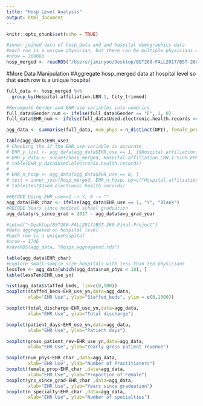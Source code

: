 ```yaml
---
title: "Hosp Level Analysis"
output: html_document
---
```


```r
knitr::opts_chunk$set(echo = TRUE)
```

```r
#inner-joined data of hosp_data and and hospital demographics data 
#each row is a unique physician, but there can be multiple physicians working in the same hospital
#nrow = 269663
hosp_merged <- readRDS("/Users/jiminyoo/Desktop/BST260-FALL2017/BST-260-Final-Project/Hosp_merged_data.rds")
```

#More Data Manipulation
#Aggregate hosp_merged data at hospital level so that each row is a unique hospital 
```r
full_data <- hosp_merged %>% 
  group_by(Hospital.affiliation.LBN.1, City_trimmed) 

#Recompute Gender and EHR-use variables into numerics
full_data$Gender_num <- ifelse(full_data$Gender == "F", 1, 0)
full_data$EHR_num <- ifelse(full_data$Used.electronic.health.records == "Y", 1, 0)

agg_data <- summarise(full_data, num_phys = n_distinct(NPI), female_prop = round(mean(Gender_num),2), avg_grad_year = mean(Graduation.year), n_specialty =n_distinct(Primary.specialty), EHR_use = max(EHR_num), staffed_beds = mean(Staffed_beds), total_discharge = mean(Total_discharges), patient_days = mean(Patient_days), gross_patient_rev = mean(Gross_patient_revenue))

table(agg_data$EHR_use)
# Checking the if the EHR_use variable is accurate
# EHR_y_list <- agg_data[agg_data$EHR_use == 1, ]$Hospital.affiliation.LBN.1
# EHR_y_data <- subset(hosp_merged, Hospital.affiliation.LBN.1 %in% EHR_y_list)
# table(EHR_y_data$Used.electronic.health.records)
# 
# EHR_n_hosp <- agg_data[agg_data$EHR_use == 0, ]
# test = inner_join(hosp_merged, EHR_n_hosp, by=c("Hospital.affiliation.LBN.1" = "Hospital.affiliation.LBN.1", "City_trimmed" = "City_trimmed"))
# table(test$Used.electronic.health.records)

#RECODE Using EHR_use==1 -> Y, 0 -> ""
agg_data$EHR_char <- ifelse(agg_data$EHR_use == 1, "Y", "Blank")
#RECODE Years since medical school graduation
agg_data$yrs_since_grad = 2017 - agg_data$avg_grad_year

#setwd("~Desktop/BST260-FALL2017/BST-260-Final-Project")
#data aggregated on hospital level
#each row is a uniquehospital 
#nrow = 1746
#saveRDS(agg_data, "Hosps_aggregated.rds")
```
 
```r
table(agg_data$EHR_char)
#Explore small-sample size hospitals with less than ten physicians
lessTen <- agg_data[which(agg_data$num_phys < 10), ]
table(lessTen$EHR_use_yn)
```


```r
hist(agg_data$staffed_beds, lim=c(0,500))
boxplot(staffed_beds~EHR_use_yn,data=agg_data, 
        xlab="EHR Use", ylab="Staffed_beds", ylim = c(0,1000))
```

```r
boxplot(total_discharge~EHR_use_yn,data=agg_data, 
        xlab="EHR Use", ylab="Total discharge")
```

```r
boxplot(patient_days~EHR_use_yn,data=agg_data, 
        xlab="EHR Use", ylab="Patient days")
```

```r
boxplot(gross_patient_rev~EHR_use_yn,data=agg_data, 
        xlab="EHR Use", ylab="Yearly gross patient revenue")
```

```r
boxplot(num_phys~EHR_char ,data=agg_data, 
        xlab="EHR Use", ylab="Number of Practitioners")
boxplot(female_prop~EHR_char ,data=agg_data, 
        xlab="EHR Use", ylab="Proportion of Female")
boxplot(yrs_since_grad~EHR_char ,data=agg_data, 
        xlab="EHR Use", ylab="Years since graduation")
boxplot(n_specialty~EHR_char ,data=agg_data, 
        xlab="EHR Use", ylab="Number of specialties")
```

